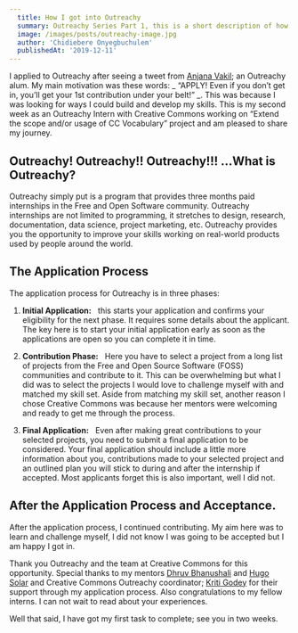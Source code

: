```yaml
---
  title: How I got into Outreachy
  summary: Outreachy Series Part 1, this is a short description of how a got into the Outreachy program...
  image: /images/posts/outreachy-image.jpg
  author: 'Chidiebere Onyegbuchulem'
  publishedAt: '2019-12-11'
---
```


I applied to Outreachy after seeing a tweet from
[Anjana Vakil](https://twitter.com/AnjanaVakil); an Outreachy alum. My main
motivation was these words: _ “APPLY! Even if you don’t get in, you’ll get your
1st contribution under your belt!” _. This was because I was looking for ways I
could build and develop my skills. This is my second week as an Outreachy Intern
with Creative Commons working on “Extend the scope and/or usage of CC
Vocabulary” project and am pleased to share my journey.

## Outreachy! Outreachy!! Outreachy!!! ...What is Outreachy?

Outreachy simply put is a program that provides three months paid internships in
the Free and Open Software community. Outreachy internships are not limited to
programming, it stretches to design, research, documentation, data science,
project marketing, etc. Outreachy provides you the opportunity to improve your
skills working on real-world products used by people around the world.

## The Application Process

The application process for Outreachy is in three phases:

1. **Initial Application:** &nbsp; this starts your application and confirms
   your eligibility for the next phase. It requires some details about the
   applicant. The key here is to start your initial application early as soon as
   the applications are open so you can complete it in time.

2. **Contribution Phase:** &nbsp; Here you have to select a project from a long
   list of projects from the Free and Open Source Software (FOSS) communities
   and contribute to it. This can be overwhelming but what I did was to select
   the projects I would love to challenge myself with and matched my skill set.
   Aside from matching my skill set, another reason I chose Creative Commons was
   because her mentors were welcoming and ready to get me through the process.

3. **Final Application:** &nbsp; Even after making great contributions to your
   selected projects, you need to submit a final application to be considered.
   Your final application should include a little more information about you,
   contributions made to your selected project and an outlined plan you will
   stick to during and after the internship if accepted. Most applicants forget
   this is also important, well I did not.

## After the Application Process and Acceptance.

After the application process, I continued contributing. My aim here was to
learn and challenge myself, I did not know I was going to be accepted but I am
happy I got in.

Thank you Outreachy and the team at Creative Commons for this opportunity.
Special thanks to my mentors
[Dhruv Bhanushali](https://www.linkedin.com/in/dhruvkb/) and
[Hugo Solar](https://www.linkedin.com/in/hugosolar/) and Creative Commons
Outreachy coordinator; [Kriti Godey](https://www.linkedin.com/in/kritigodey/)
for their support through my application process. Also congratulations to my
fellow interns. I can not wait to read about your experiences.

Well that said, I have got my first task to complete; see you in two weeks.
